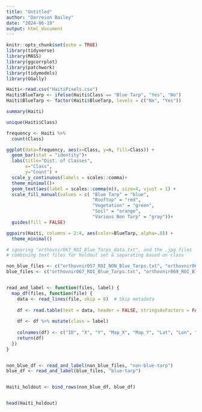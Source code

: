 ---
title: "Untitled"
author: "Darreion Bailey"
date: "2024-06-19"
output: html_document
---

```{r setup, , message=FALSE, warning=FALSE, include=FALSE}
knitr::opts_chunk$set(echo = TRUE)
library(tidyverse)
library(MASS)
library(ggcorrplot)
library(patchwork)
library(tidymodels)
library(GGally)
```

```{r}
Haiti<-read.csv("HaitiPixels.csv")
Haiti$BlueTarp <- ifelse(Haiti$Class == "Blue Tarp", "Yes", "No")
Haiti$BlueTarp <- factor(Haiti$BlueTarp, levels = c("No", "Yes"))
```

```{r}
summary(Haiti)
```

```{r}
unique(Haiti$Class)
```


```{r}
frequency <- Haiti %>% 
  count(Class)

ggplot(data=frequency, aes(x=Class, y=n, fill=Class)) + 
  geom_bar(stat = "identity")+
  labs(title="Dist. of Classes",
       x="Class",
       y="Count") +
  scale_y_continuous(labels = scales::comma)+
  theme_minimal()+
  geom_text(aes(label = scales::comma(n)), size=4, vjust = 1) +
  scale_fill_manual(values = c( "Blue Tarp" = "blue",
                                "Rooftop" = "red", 
                                "Vegetation" = "green",
                                "Soil" = "orange",
                                "Various Non Tarp" = "gray"))+ 
  guides(fill = FALSE)

```
```{r}
ggpairs(Haiti, columns = 2:4, aes(color=BlueTarp, alpha=.8)) +
  theme_minimal()
```

```{r}
# ignoring "orthovnir067_ROI_Blue_Tarps_data.txt", and the .jpg files
# combining text files for holdout set & separating based on class

non_blue_files <- c("orthovnir057_ROI_NON_Blue_Tarps.txt", "orthovnir067_ROI_NOT_Blue_Tarps.txt", "orthovnir069_ROI_NOT_Blue_Tarps.txt", "orthovnir078_ROI_NON_Blue_Tarps.txt")
blue_files <- c("orthovnir067_ROI_Blue_Tarps.txt", "orthovnir069_ROI_Blue_Tarps.txt", "orthovnir078_ROI_Blue_Tarps.txt")


read_and_label <- function(files, label) {
  map_df(files, function(file) {
    data <- read_lines(file, skip = 8)  # Skip metadata
    
    df <- read.table(text = data, header = FALSE, stringsAsFactors = FALSE, fill = TRUE)
   
    df <- df %>% mutate(class = label)
  
    colnames(df) <- c("ID", "X", "Y", "Map_X", "Map_Y", "Lat", "Lon", "B1", "B2", "B3", "class")
    return(df)
  })
}


non_blue_df <- read_and_label(non_blue_files, "non-blue-tarp")
blue_df <- read_and_label(blue_files, "blue-tarp")


Haiti_holdout <- bind_rows(non_blue_df, blue_df)


head(Haiti_holdout)
```

